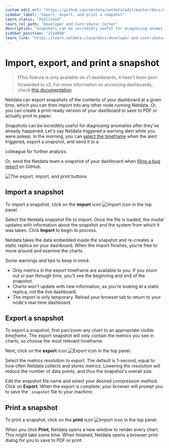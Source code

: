 ```yaml
---
custom_edit_url: "https://github.com/netdata/netdata/edit/master/docs/dashboards-and-charts/import-export-print-snapshot.md"
sidebar_label: "Import, export, and print a snapshot"
learn_status: "Published"
learn_rel_path: "Developer and Contributor Corner"
description: "Snapshots can be incredibly useful for diagnosing anomalies after they've already happened, and are interoperable with any other node running Netdata."
sidebar_position: "1714040"
learn_link: "https://learn.netdata.cloud/docs/developer-and-contributor-corner/import-export-and-print-a-snapshot"
---
```


# Import, export, and print a snapshot

> ❗This feature is only available on v1 dashboards, it hasn't been port-forwarded to v2.
> For more information on accessing dashboards, check [this documentation](/docs/dashboards-and-charts).

Netdata can export snapshots of the contents of your dashboard at a given time, which you can then import into any other
node running Netdata. Or, you can create a print-ready version of your dashboard to save to PDF or actually print to
paper.

Snapshots can be incredibly useful for diagnosing anomalies after they've already happened. Let's say Netdata triggered a warning alert while you were asleep. In the morning, you can [select the
timeframe](/docs/dashboards-and-charts/time-controls) when the alert triggered, export a snapshot, and send it to a

colleague for further analysis.

Or, send the Netdata team a snapshot of your dashboard when [filing a bug report](https://github.com/netdata/netdata/issues/new?assignees=&labels=bug%2Cneeds+triage&template=BUG_REPORT.yml) on GitHub.

![The export, import, and print
buttons](https://user-images.githubusercontent.com/1153921/114218399-360fb600-991e-11eb-8dea-fabd2bffc5b3.gif)

## Import a snapshot

To import a snapshot, click on the **import** icon ![Import
icon](https://raw.githubusercontent.com/netdata/netdata-ui/98e31799c1ec0983f433537ff16d2ac2b0d994aa/src/components/icon/assets/upload.svg)
in the top panel.

Select the Netdata snapshot file to import. Once the file is loaded, the modal updates with information about the
snapshot and the system from which it was taken. Click **Import** to begin to process.

Netdata takes the data embedded inside the snapshot and re-creates a static replica on your dashboard. When the import
finishes, you're free to move around and examine the charts.

Some warnings and tips to keep in mind:

- Only metrics in the export timeframe are available to you. If you zoom out or pan through time, you'll see the
  beginning and end of the snapshot.
- Charts won't update with new information, as you're looking at a static replica, not the live dashboard.
- The import is only temporary. Reload your browser tab to return to your node's real-time dashboard.

## Export a snapshot

To export a snapshot, first pan/zoom any chart to an appropriate _visible timeframe_. The export snapshot will only
contain the metrics you see in charts, so choose the most relevant timeframe.

Next, click on the **export** icon ![Export
icon](https://raw.githubusercontent.com/netdata/netdata-ui/98e31799c1ec0983f433537ff16d2ac2b0d994aa/src/components/icon/assets/download.svg)
in the top panel.

Select the metrics resolution to export. The default is 1-second, equal to how often Netdata collects and stores
metrics. Lowering the resolution will reduce the number of data points, and thus the snapshot's overall size.

Edit the snapshot file name and select your desired compression method. Click on **Export**. When the export is
complete, your browser will prompt you to save the `.snapshot` file to your machine.

## Print a snapshot

To print a snapshot, click on the **print** icon ![Import
icon](https://raw.githubusercontent.com/netdata/netdata-ui/98e31799c1ec0983f433537ff16d2ac2b0d994aa/src/components/icon/assets/print.svg)
in the top panel.

When you click **Print**, Netdata opens a new window to render every chart. This might take some time. When finished,
Netdata opens a browser print dialog for you to save to PDF or print.
